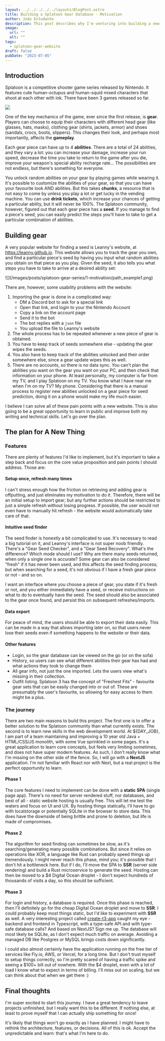 ```yaml
---
layout: ../../../../../layouts/BlogPost.astro
title: Building a Splatoon Gear Database - Motivation
author: João Estudante
description: This post describes why I'm venturing into building a new Splatoon tool, and how it can be helpful for the playerbase.
image: 
  url: ""
  alt: ""
tags:
  - splatoon-gear-website
draft: false
pubDate: "2023-07-05"
---
```



## Introduction

Splatoon is a competitive shooter game series released by Nintendo. It features cute human-octupus and human-squid mixed characters that shoot at each other with ink. There have been 3 games released so far.

![](/images/posts/splatoon-gear-series/1-motivation/splatoon_promo.jpg)

One of the key mechanics of the game, ever since the first release, is **gear**. Players can choose to equip their characters with different head gear (like glasses, hats, masks), clothing gear (shirts, jackets, armor) and shoes (sandals, crocs, boots, slippers). This changes their look, and perhaps most importantly, affects the **gameplay**.

Each gear piece can have up to 4 **abilities**. There are a total of 24 abilities, and they vary a lot: you can increase your damage, increase your run speed, decrease the time you take to return to the game after you die, improve your weapon's special ability recharge rate... The possibilities are not endless, but there's something for everyone.

You unlock random abilities on your gear by playing games while wearing it. It's possible to customize the abilities of your gear, so that you can have your favourite look AND abilities. But this takes **chunks**, a resource that is not easy to come by unless you play a lot or get lucky in the vending machine. You can use **drink tickets**, which increase your chances of getting a particular ability, but it will never be 100%. The Splatoon community, however, figured out that each gear piece has a **seed**. If you manage to find a piece's seed, you can easily predict the steps you'll have to take to get a particular combination of abilities.

## Building gear

A very popular website for finding a seed is Leanny's website, at https://leanny.github.io. This website allows you to track the gear you own, and find a particular piece's seed by having you input what random abilities you obtain on that piece as you play. Given the seed, it also tells you what steps you have to take to arrive at a desired ability set:

<div class="flex items-center justify-center">
![](/images/posts/splatoon-gear-series/1-motivation/path_example1.png)
</div>

There are, however, some usability problems with the website:

1. Importing the gear is done in a complicated way:
    - DM a Discord bot to ask for a special link
    - Open that link, and login to your the Nintendo Account
    - Copy a link on the account page
    - Send it to the bot
    - The bot replies with a `json` file
    - You upload the file to Leanny's website
2. The whole process has to be repeated whenever a new piece of gear is obtained.
3. You have to keep track of seeds somewhere else - updating the gear wipes the seeds.
4. You also have to keep track of the abilities unlocked and their order somewhere else, since a gear update wipes this as well.
5. There are no accounts, so there is no data sync. You can't plan the abilities you want on the gear you want on your PC, and then check that information on your phone. At least personally, my computer is far from my TV, and I play Splatoon on my TV. You know what I have near me when I'm on my TV? My phone. Considering that there is a manual process to register new abilities unlocked on a gear piece for seed prediction, doing it on a phone would make my life much easier.

I believe I can solve all of these pain points with a new website. This is also going to be a great opportunity to learn in public and improve both my writing and technical skills. Let's go over the plan.

## The plan for A New Thing

### Features

There are plenty of features I'd like to implement, but it's important to take a step back and focus on the core value proposition and pain points I should address. Those are:

#### Setup once, refresh many times
I can't stress enough how the friction on retrieving and adding gear is offputting, and just eliminates my motivation to do it. Therefore, there will be an initial setup to import gear; but any further actions should be restricted to just a simple refresh without losing progress. If possible, the user would not even have to manually hit refresh - the website would automatically take care of that.

#### Intuitive seed finder

The seed finder is honestly a bit complicated to use. It's necessary to read a big tutorial on it, and Leanny's interface is not super noob friendly. There's a "Gear Seed Checker", and a "Gear Seed Recovery". What's the difference? Which mode should I use? Why are there many seeds returned, when only a single one is accurate? Some gear can also be considered "fresh" if it has never been used, and this affects the seed finding process; but when searching for a seed, it's not obvious if I have a fresh gear piece or not - and so on.

I want an interface where you choose a piece of gear, you state if it's fresh or not, and you either immediately have a seed, or receive instructions on what to do to eventually have the seed. The seed should also be associated to the gear once found, and persist this on subsequent refreshes/imports.

#### Data export

For peace of mind, the users should be able to export their data easily. This can be made in a way that allows importing later on, so that users never lose their seeds even if something happens to the website or their data.

#### Other features

- Login, so the gear database can be viewed on the go (or on the sofa)
- History, so users can see what different abilities their gear has had and what actions they took to change them
- All gear info, not just the one imported. Lets the users view what's missing in their collection.
- Outfit listing. Splatoon 3 has the concept of "Freshest Fits" - favourite gear sets that can be easily changed into or out of. These are presumably the user's favourite, so allowing for easy access to them might be a plus.

### The journey

There are two main reasons to build this project. The first one is to offer a better solution to the Splatoon community than what currently exists. The second is to learn new skills in the web development world. At \$\{DAY_JOB\}, I am part of a team maintaining and improving a 10 year old Java + HTML/CSS/JS monolith, with some Vue sprinkled in some pages. It's a great application to learn core concepts, but feels very limiting sometimes, and does not have super modern features. As such, I don't really know what I'm missing on the other side of the fence. So, I will go with a **NextJS** application. I'm not familiar with React nor with Next, but a real project is the perfect opportunity to learn. 

#### Phase 1

The core features I need to implement can be done with a **static SPA** (single page app). There's no need for server rendered stuff, nor databases, and best of all - static website hosting is usually free. This will let me test the waters and focus on UI and UX. By hosting things statically, I'll have to go with localstorage or potentially SQLite in the browser to store data. This does have the downside of being brittle and prone to deletion, but life is made of compromises.

#### Phase 2

The algorithm for seed finding can sometimes be slow, as it's searching/generating many possible combinations. But since it relies on operations like XOR, a language like Rust can probably speed things up tremendously. I might never reach this phase, mind you; it's possible that I don't hit a bottleneck here. But if I do, I'll move the SPA to **SSR** (server side rendering) and build a Rust microservice to generate the seed. Hosting can then be moved to a $4 Digital Ocean droplet - I don't expect hundreds of thousands of visits a day, so this should be sufficient.

#### Phase 3

For login and history, a database is required. Once this phase is reached, then I'll definitely go for the cheap Digital Ocean droplet and move to **SSR**. I could probably keep most things static, but I'd like to experiment with **SSR** as well. A very interesting project called [create-t3-app](https://create.t3.gg/) caught my eye - backend and frontend in Typescript, with a type-safe API and with type-safe database calls? And based on NextJS? Sign me up. The database will most likely be SQLite, as I don't expect much traffic on average. Avoiding a managed DB like Postgres or MySQL brings costs down significantly. 

I could also almost certainly have the application running on the free tier of services like Fly.io, AWS, or Vercel, for a long time. But I don't trust myself to setup things correctly, so I'm pretty scared of having a traffic spike and seeing a $100+ bill out of nowhere. With the $4 droplet, even with a lot of load I know what to expect in terms of billing. I'll miss out on scaling, but we can think about that when we get there :)


## Final thoughts

I'm super excited to start this journey. I have a great tendency to leave projects unfinished, but I really want this to be different. If nothing else, at least to prove myself that I can actually ship something for once!

It's likely that things won't go exactly as I have planned. I might have to rethink the architecture, features, or decisions. All of this is ok. Accept the unpredictable and learn: that's what I'm here to do.